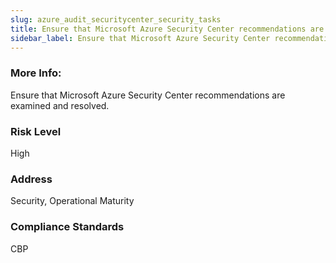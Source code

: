 ```yaml
---
slug: azure_audit_securitycenter_security_tasks
title: Ensure that Microsoft Azure Security Center recommendations are examined and resolved.
sidebar_label: Ensure that Microsoft Azure Security Center recommendations are examined and resolved.
---
```


### More Info:

Ensure that Microsoft Azure Security Center recommendations are examined and resolved.

### Risk Level

High

### Address

Security, Operational Maturity

### Compliance Standards

CBP

